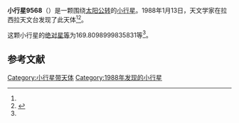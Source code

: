 {{Infobox planet
| bgcolour = #FFFFC0
| name = 9568
| symbol = 
| image = 
| caption = 
| discovery = yes
| discovery_ref = 
| discoverer = {{link-en|亨利·德波鸿诺|Henri Debehogne}}
| discovery_site = [[拉西拉天文台|拉西拉天文台]] 
| discovered = 1988年1月13日
| designations = yes
| mp_name = 
| named_after = 
| alt_names = 1988 AX4/ 1941 UB1 / 1990 OX4
| mp_category = [[主带小行星|主带小行星]]
| orbit_ref = <ref name="a">[http://ssd.jpl.nasa.gov/sbdb.cgi?sstr=9568 9568] {{Wayback|url=http://ssd.jpl.nasa.gov/sbdb.cgi?sstr=9568 |date=20210723170824 }}，小行星數據庫瀏覽器（JPL Small-Body Database Browser）－[[美国国家航空航天局|美国国家航空航天局]]喷气推进实验室</ref>
| epoch = 2456400.5 (2013年4月18日更新)
| aphelion = {{convert|2.794208099669749|AU|km|3|abbr=on|lk=out}}
| perihelion = {{convert|2.076107476067246|AU|km|3|abbr=on}}
| semimajor = {{convert|2.435157787868497|AU|km|3|abbr=on}}
| eccentricity = 0.147444372
| period = 1387.998789 [[日|日]]<br />3.8[[儒略年|儒略年]]
| avg_speed = 
| inclination = 6.157573706962967
| asc_node = 176.4185116091911
| mean_anomaly = 
| arg_peri = 169.8098999835831
| satellites = 
| physical_characteristics = yes
| dimensions = 
| mass = 
| density = 
| surface_grav = 
| escape_velocity = 
| sidereal_day = 
| axial_tilt = 
| pole_ecliptic_lat = 
| pole_ecliptic_lon = 
| albedo = 
| temperatures= 
| temp_name1 = 
| mean_temp_1 = 
| max_temp_1 = 
| temp_name2 = 
| max_temp_2 = 
| spectral_type = 
| abs_magnitude = 169.8098999835831
}}

'''小行星9568'''（{{lang-en|9568}}）是一颗围绕[[太阳|太阳]][[公转|公转]]的[[小行星|小行星]]。1988年1月13日，天文学家{{link-en|亨利·德波鸿诺|Henri Debehogne}}在拉西拉天文台发现了此天体<ref name="a" /><ref>{{cite news|title=小行星列表|url=http://cfa-www.harvard.edu/iau/lists/NumberedMPs.txt|accessdate=2013-07-08|newspaper=哈佛大学|archive-date=2008-05-17|archive-url=https://web.archive.org/web/20080517010638/http://cfa-www.harvard.edu/iau/lists/NumberedMPs.txt|dead-url=no}}</ref>。

这颗小行星的[[绝对星等|绝对星等]]为169.8098999835831等<ref name="a" />。

==参考文献==
{{reflist}}
{{Minor Planet Number|[[小行星9567|小行星9567]]|[[小行星9569|小行星9569]]}}

{{小天体}}

[[Category:小行星带天体|Category:小行星带天体]]
[[Category:1988年发现的小行星|Category:1988年发现的小行星]]

{{asteroid-stub}}
